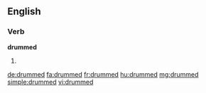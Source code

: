 ==English==

===Verb===
'''drummed'''

#{{en-past of|drum}}

[[de:drummed]]
[[fa:drummed]]
[[fr:drummed]]
[[hu:drummed]]
[[mg:drummed]]
[[simple:drummed]]
[[vi:drummed]]